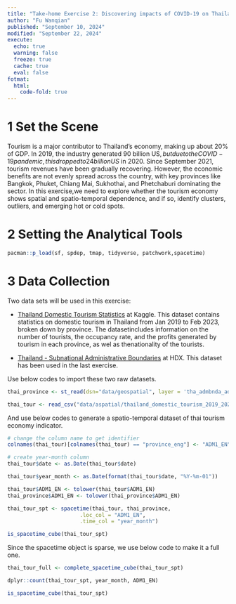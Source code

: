 ```yaml
---
title: "Take-home Exercise 2: Discovering impacts of COVID-19 on Thailand tourism economy at the province level using spatial and spatio-temporal statistics"
author: "Fu Wanqian"
published: "September 10, 2024"
modified: "September 22, 2024"
execute: 
  echo: true
  warning: false
  freeze: true
  cache: true
  eval: false
fotmat:
  html:
    code-fold: true
---
```


# 1 Set the Scene

Tourism is a major contributor to Thailand’s economy, making up about 20% of GDP. In 2019, the industry generated 90 billion US$, but due to the COVID-19 pandemic, this dropped to 24 billion US$ in 2020. Since September 2021, tourism revenues have been gradually recovering. However, the economic benefits are not evenly spread across the country, with key provinces like Bangkok, Phuket, Chiang Mai, Sukhothai, and Phetchaburi dominating the sector. In this exercise,we need to explore whether the tourism economy shows spatial and spatio-temporal dependence, and if so, identify clusters, outliers, and emerging hot or cold spots.

# 2 Setting the Analytical Tools

```r
pacman::p_load(sf, spdep, tmap, tidyverse, patchwork,spacetime)
```

# 3 Data Collection

Two data sets will be used in this exercise:

-   [Thailand Domestic Tourism Statistics](https://www.kaggle.com/datasets/thaweewatboy/thailand-domestic-tourism-statistics) at Kaggle. This dataset contains statistics on domestic tourism in Thailand from Jan 2019 to Feb 2023, broken down by province. The datasetincludes information on the number of tourists, the occupancy rate, and the profits generated by tourism in each province, as wel as thenationality of the tourists.

-   [Thailand - Subnational Administrative Boundaries](https://data.humdata.org/dataset/cod-ab-tha?) at HDX. This dataset has been used in the last exercise.

Use below codes to import these two raw datasets.

```r
thai_province <- st_read(dsn="data/geospatial", layer = 'tha_admbnda_adm1_rtsd_20220121')
```

```r
thai_tour <- read_csv("data/aspatial/thailand_domestic_tourism_2019_2023_ver2.csv")
```

And use below codes to generate a spatio-temporal dataset of thai tourism economy indicator.

```r
# change the column name to get identifier
colnames(thai_tour)[colnames(thai_tour) == "province_eng"] <- "ADM1_EN"
```

```r
# create year-month column
thai_tour$date <- as.Date(thai_tour$date)

thai_tour$year_month <- as.Date(format(thai_tour$date, "%Y-%m-01"))

```

```r
thai_tour$ADM1_EN <- tolower(thai_tour$ADM1_EN)
thai_province$ADM1_EN <- tolower(thai_province$ADM1_EN)
```

```r
thai_tour_spt <- spacetime(thai_tour, thai_province,
                       .loc_col = "ADM1_EN",
                       .time_col = "year_month")
```

```r
is_spacetime_cube(thai_tour_spt)
```

Since the spacetime object is sparse, we use below code to make it a full one.

```r
thai_tour_full <- complete_spacetime_cube(thai_tour_spt)
```

```r
dplyr::count(thai_tour_spt, year_month, ADM1_EN)
```

```r
is_spacetime_cube(thai_tour_spt)
```
